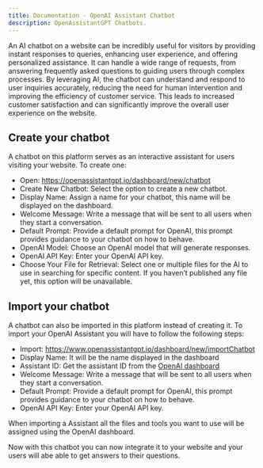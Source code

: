 ```yaml
---
title: Documentation - OpenAI Assistant Chatbot
description: OpenAssistantGPT Chatbots.
---
```


An AI chatbot on a website can be incredibly useful for visitors by providing instant responses to queries, enhancing user experience, and offering personalized assistance. It can handle a wide range of requests, from answering frequently asked questions to guiding users through complex processes. By leveraging AI, the chatbot can understand and respond to user inquiries accurately, reducing the need for human intervention and improving the efficiency of customer service. This leads to increased customer satisfaction and can significantly improve the overall user experience on the website.


## Create your chatbot

A chatbot on this platform serves as an interactive assistant for users visiting your website. To create one:

 - Open: https://openassistantgpt.io/dashboard/new/chatbot
 - Create New Chatbot: Select the option to create a new chatbot.
 - Display Name: Assign a name for your chatbot, this name will be displayed on the dashboard.
 - Welcome Message: Write a message that will be sent to all users when they start a conversation.
 - Default Prompt: Provide a default prompt for OpenAI, this prompt provides guidance to your chatbot on how to behave.
 - OpenAI Model: Choose an OpenAI model that will generate responses.
 - OpenAI API Key: Enter your OpenAI API key.
 - Choose Your File for Retrieval: Select one or multiple files for the AI to use in searching for specific content. If you haven’t published any file yet, this option will be unavailable.

## Import your chatbot

A chatbot can also be imported in this platform instead of creating it. To import your OpenAI Assistant you will have to follow the following steps:
 - Import: https://www.openassistantgpt.io/dashboard/new/importChatbot
 - Display Name: It will be the name displayed in the dashboard
 - Assistant ID: Get the assistant ID from the [OpenAI dashboard](https://platform.openai.com/assistants)
 - Welcome Message: Write a message that will be sent to all users when they start a conversation.
 - Default Prompt: Provide a default prompt for OpenAI, this prompt provides guidance to your chatbot on how to behave.
 - OpenAI API Key: Enter your OpenAI API key.

When importing a Assistant all the files and tools you want to use will be assigned using the OpenAI dashboard.


Now with this chatbot you can now integrate it to your website and your users will abe able to get answers to their questions.